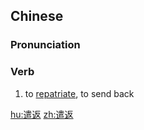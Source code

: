 ==Chinese==
{{zh-forms}}

===Pronunciation===
{{zh-pron
|m=qiǎnfǎn
|c=hin2 faan2
|cat=v
}}

===Verb===
{{zh-verb}}

# to [[repatriate]], to send back

[[hu:遣返]]
[[zh:遣返]]